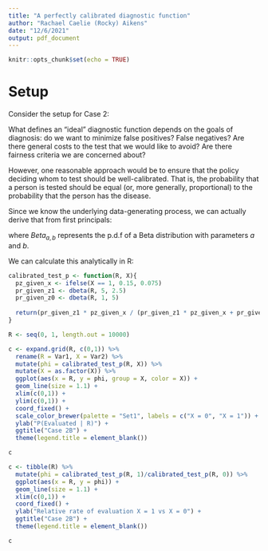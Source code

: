 ```yaml
---
title: "A perfectly calibrated diagnostic function"
author: "Rachael Caelie (Rocky) Aikens"
date: "12/6/2021"
output: pdf_document
---
```


```r
knitr::opts_chunk$set(echo = TRUE)
```

# Setup

Consider the setup for Case 2:

\begin{align*}
    Z_i|X_i = 1 &\sim_{iid} \text{Bernoulli}(0.15)\\
    Z_i|X_i = 0 &\sim_{iid} \text{Bernoulli}(0.075)\\
    R_i|Z_i = 1 &\sim_{iid} \text{Beta}(5, 2.5)\\
    R_i|Z_i = 0 &\sim_{iid} \text{Beta}(1, 5)
\end{align*}

What defines an "ideal" diagnostic function depends on the goals of diagnosis: do we want to minimize false positives?  False negatives?  Are there general costs to the test that we would like to avoid?  Are there fairness criteria we are concerned about?

However, one reasonable approach would be to ensure that the policy deciding whom to test should be well-calibrated.  That is, the probability that a person is tested should be equal (or, more generally, proportional) to the probability that the person has the disease.

Since we know the underlying data-generating process, we can actually derive that from first principals:

\begin{align*}
    P(Z = 1 | R = r, X = x) &= \frac{P(R = r | Z = 1, X = x)P(Z = 1|X = x)}{P(R = r|X = x)} \\
    &= \frac{P(R = r | Z = 1)P(Z = 1|X = x)}{P(R = r|Z = 1)P(Z = 1|X = x) + P(R = r|Z = 0)P(Z = 0|X = x)}\\
    &= \frac{Beta_{5, 2.5}(r)P(Z = 1|X = x)}{Beta_{5, 2.5}(r)P(Z = 1|X = x) + Beta_{1, 5}(r)P(Z = 0|X = x)}
\end{align*}

where $Beta_{a,b}$ represents the p.d.f of a Beta distribution with parameters $a$ and $b$.

We can calculate this analytically in R:

```r
calibrated_test_p <- function(R, X){
  pz_given_x <- ifelse(X == 1, 0.15, 0.075)
  pr_given_z1 <- dbeta(R, 5, 2.5)
  pr_given_z0 <- dbeta(R, 1, 5)
  
  return(pr_given_z1 * pz_given_x / (pr_given_z1 * pz_given_x + pr_given_z0 * (1 - pz_given_x)))
}
```

```r
R <- seq(0, 1, length.out = 10000)

c <- expand.grid(R, c(0,1)) %>%
  rename(R = Var1, X = Var2) %>%
  mutate(phi = calibrated_test_p(R, X)) %>%
  mutate(X = as.factor(X)) %>%
  ggplot(aes(x = R, y = phi, group = X, color = X)) +
  geom_line(size = 1.1) +
  xlim(c(0,1)) +
  ylim(c(0,1)) +
  coord_fixed() +
  scale_color_brewer(palette = "Set1", labels = c("X = 0", "X = 1")) +
  ylab("P(Evaluated | R)") +
  ggtitle("Case 2B") +
  theme(legend.title = element_blank())

c

c <- tibble(R) %>%
  mutate(phi = calibrated_test_p(R, 1)/calibrated_test_p(R, 0)) %>%
  ggplot(aes(x = R, y = phi)) +
  geom_line(size = 1.1) +
  xlim(c(0,1)) +
  coord_fixed() +
  ylab("Relative rate of evaluation X = 1 vs X = 0") +
  ggtitle("Case 2B") +
  theme(legend.title = element_blank())

c
```


